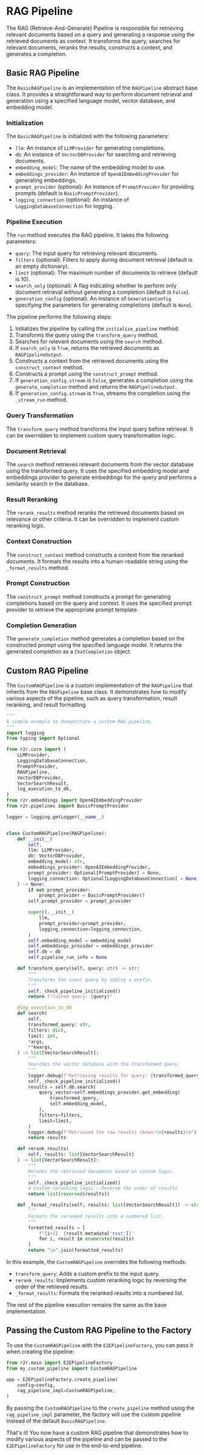 # RAG Pipeline

The RAG (Retrieve-And-Generate) Pipeline is responsible for retrieving relevant documents based on a query and generating a response using the retrieved documents as context. It transforms the query, searches for relevant documents, reranks the results, constructs a context, and generates a completion.

## Basic RAG Pipeline

The `BasicRAGPipeline` is an implementation of the `RAGPipeline` abstract base class. It provides a straightforward way to perform document retrieval and generation using a specified language model, vector database, and embedding model.

### Initialization

The `BasicRAGPipeline` is initialized with the following parameters:

- `llm`: An instance of `LLMProvider` for generating completions.
- `db`: An instance of `VectorDBProvider` for searching and retrieving documents.
- `embedding_model`: The name of the embedding model to use.
- `embeddings_provider`: An instance of `OpenAIEmbeddingProvider` for generating embeddings.
- `prompt_provider` (optional): An instance of `PromptProvider` for providing prompts (default is `BasicPromptProvider`).
- `logging_connection` (optional): An instance of `LoggingDatabaseConnection` for logging.

### Pipeline Execution

The `run` method executes the RAG pipeline. It takes the following parameters:

- `query`: The input query for retrieving relevant documents.
- `filters` (optional): Filters to apply during document retrieval (default is an empty dictionary).
- `limit` (optional): The maximum number of documents to retrieve (default is 10).
- `search_only` (optional): A flag indicating whether to perform only document retrieval without generating a completion (default is `False`).
- `generation_config` (optional): An instance of `GenerationConfig` specifying the parameters for generating completions (default is `None`).

The pipeline performs the following steps:

1. Initializes the pipeline by calling the `initialize_pipeline` method.
2. Transforms the query using the `transform_query` method.
3. Searches for relevant documents using the `search` method.
4. If `search_only` is `True`, returns the retrieved documents as `RAGPipelineOutput`.
5. Constructs a context from the retrieved documents using the `construct_context` method.
6. Constructs a prompt using the `construct_prompt` method.
7. If `generation_config.stream` is `False`, generates a completion using the `generate_completion` method and returns the `RAGPipelineOutput`.
8. If `generation_config.stream` is `True`, streams the completion using the `_stream_run` method.

### Query Transformation

The `transform_query` method transforms the input query before retrieval. It can be overridden to implement custom query transformation logic.

### Document Retrieval

The `search` method retrieves relevant documents from the vector database using the transformed query. It uses the specified embedding model and embeddings provider to generate embeddings for the query and performs a similarity search in the database.

### Result Reranking

The `rerank_results` method reranks the retrieved documents based on relevance or other criteria. It can be overridden to implement custom reranking logic.

### Context Construction

The `construct_context` method constructs a context from the reranked documents. It formats the results into a human-readable string using the `_format_results` method.

### Prompt Construction

The `construct_prompt` method constructs a prompt for generating completions based on the query and context. It uses the specified prompt provider to retrieve the appropriate prompt template.

### Completion Generation

The `generate_completion` method generates a completion based on the constructed prompt using the specified language model. It returns the generated completion as a `ChatCompletion` object.

## Custom RAG Pipeline

The `CustomRAGPipeline` is a custom implementation of the `RAGPipeline` that inherits from the `RAGPipeline` base class. It demonstrates how to modify various aspects of the pipeline, such as query transformation, result reranking, and result formatting.

```python
"""
A simple example to demonstrate a custom RAG pipeline.
"""
import logging
from typing import Optional

from r2r.core import (
    LLMProvider,
    LoggingDatabaseConnection,
    PromptProvider,
    RAGPipeline,
    VectorDBProvider,
    VectorSearchResult,
    log_execution_to_db,
)
from r2r.embeddings import OpenAIEmbeddingProvider
from r2r.pipelines import BasicPromptProvider

logger = logging.getLogger(__name__)


class CustomRAGPipeline(RAGPipeline):
    def __init__(
        self,
        llm: LLMProvider,
        db: VectorDBProvider,
        embedding_model: str,
        embeddings_provider: OpenAIEmbeddingProvider,
        prompt_provider: Optional[PromptProvider] = None,
        logging_connection: Optional[LoggingDatabaseConnection] = None,
    ) -> None:
        if not prompt_provider:
            prompt_provider = BasicPromptProvider()
        self.prompt_provider = prompt_provider

        super().__init__(
            llm,
            prompt_provider=prompt_provider,
            logging_connection=logging_connection,
        )
        self.embedding_model = embedding_model
        self.embeddings_provider = embeddings_provider
        self.db = db
        self.pipeline_run_info = None

    def transform_query(self, query: str) -> str:
        """
        Transforms the input query by adding a prefix.
        """
        self._check_pipeline_initialized()
        return f"Custom query: {query}"

    @log_execution_to_db
    def search(
        self,
        transformed_query: str,
        filters: dict,
        limit: int,
        *args,
        **kwargs,
    ) -> list[VectorSearchResult]:
        """
        Searches the vector database with the transformed query.
        """
        logger.debug(f"Retrieving results for query: {transformed_query}")
        self._check_pipeline_initialized()
        results = self.db.search(
            query_vector=self.embeddings_provider.get_embedding(
                transformed_query,
                self.embedding_model,
            ),
            filters=filters,
            limit=limit,
        )
        logger.debug(f"Retrieved the raw results shown:\n{results}\n")
        return results

    def rerank_results(
        self, results: list[VectorSearchResult]
    ) -> list[VectorSearchResult]:
        """
        Reranks the retrieved documents based on custom logic.
        """
        self._check_pipeline_initialized()
        # Custom reranking logic - Reverse the order of results
        return list(reversed(results))

    def _format_results(self, results: list[VectorSearchResult]) -> str:
        """
        Formats the reranked results into a numbered list.
        """
        formatted_results = [
            f"{i+1}. {result.metadata['text']}"
            for i, result in enumerate(results)
        ]
        return "\n".join(formatted_results)
```

In this example, the `CustomRAGPipeline` overrides the following methods:

- `transform_query`: Adds a custom prefix to the input query.
- `rerank_results`: Implements custom reranking logic by reversing the order of the retrieved results.
- `_format_results`: Formats the reranked results into a numbered list.

The rest of the pipeline execution remains the same as the base implementation.

## Passing the Custom RAG Pipeline to the Factory

To use the `CustomRAGPipeline` with the `E2EPipelineFactory`, you can pass it when creating the pipeline:

```python
from r2r.main import E2EPipelineFactory
from my_custom_pipeline import CustomRAGPipeline

app = E2EPipelineFactory.create_pipeline(
    config=config,
    rag_pipeline_impl=CustomRAGPipeline,
)
```

By passing the `CustomRAGPipeline` to the `create_pipeline` method using the `rag_pipeline_impl` parameter, the factory will use the custom pipeline instead of the default `BasicRAGPipeline`.

That's it! You now have a custom RAG pipeline that demonstrates how to modify various aspects of the pipeline and can be passed to the `E2EPipelineFactory` for use in the end-to-end pipeline.